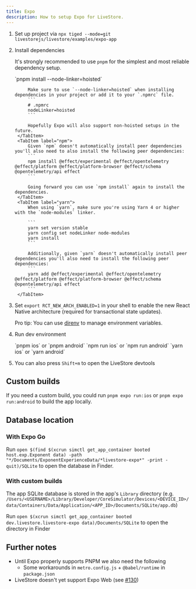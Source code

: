 ```yaml
---
title: Expo
description: How to setup Expo for LiveStore.
---
```




<Steps>

1. Set up project via `npx tiged --mode=git livestorejs/livestore/examples/expo-app`
2. Install dependencies

	It's strongly recommended to use `pnpm` for the simplest and most reliable dependency setup.
 
	<Tabs syncKey="package-manager">
		<TabItem label="pnpm">
			`pnpm install --node-linker=hoisted`
		
			Make sure to use `--node-linker=hoisted` when installing dependencies in your project or add it to your `.npmrc` file.
			```
			# .npmrc
			nodeLinker=hoisted
			```

			Hopefully Expo will also support non-hoisted setups in the future.
		</TabItem>
		<TabItem label="npm">
			Given `npm` doesn't automatically install peer dependencies you'll also need to also install the following peer dependencies:
			```
			npm install @effect/experimental @effect/opentelemetry @effect/platform @effect/platform-browser @effect/schema @opentelemetry/api effect
			```

			Going forward you can use `npm install` again to install the dependencies.
		</TabItem>
		<TabItem label="yarn">
			When using `yarn`, make sure you're using Yarn 4 or higher with the `node-modules` linker.

			```
			yarn set version stable
			yarn config set nodeLinker node-modules
			yarn install
			```

			Additionally, given `yarn` doesn't automatically install peer dependencies you'll also need to install the following peer dependencies:
			```
			yarn add @effect/experimental @effect/opentelemetry @effect/platform @effect/platform-browser @effect/schema @opentelemetry/api effect
			```
		</TabItem>
	</Tabs>

3. Set `export RCT_NEW_ARCH_ENABLED=1` in your shell to enable the new React Native architecture (required for transactional state updates). 

	Pro tip: You can use [direnv](https://direnv.net/) to manage environment variables.

4. Run dev environment

	<Tabs syncKey="package-manager">
		<TabItem label="pnpm">
			`pnpm ios` or `pnpm android`
		</TabItem>
		<TabItem label="npm">
			`npm run ios` or `npm run android`
		</TabItem>
		<TabItem label="yarn">
			`yarn ios` or `yarn android`
		</TabItem>
	</Tabs>

5. You can also press `Shift+m` to open the LiveStore devtools

</Steps>

## Custom builds

If you need a custom build, you could run `pnpm expo run:ios` or `pnpm expo run:android` to build the app locally.

## Database location

### With Expo Go

Run `open $(find $(xcrun simctl get_app_container booted host.exp.Exponent data) -path "*/Documents/ExponentExperienceData/*livestore-expo*" -print -quit)/SQLite` to open the database in Finder.

### With custom builds

The app SQLite database is stored in the app's `Library` directory (e.g. `/Users/<USERNAME>/Library/Developer/CoreSimulator/Devices/<DEVICE_ID>/data/Containers/Data/Application/<APP_ID>/Documents/SQLite/app.db`)

Run `open $(xcrun simctl get_app_container booted dev.livestore.livestore-expo data)/Documents/SQLite` to open the directory in Finder

## Further notes

- Until Expo properly supports PNPM we also need the following
  - Some workarounds in `metro.config.js` + `@babel/runtime` in `package.json`
- LiveStore doesn't yet support Expo Web (see [#130](https://github.com/livestorejs/livestore/issues/130))
